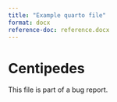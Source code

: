 ```yaml
---
title: "Example quarto file"
format: docx
reference-doc: reference.docx
---
```


# Centipedes

This file is part of a bug report.
